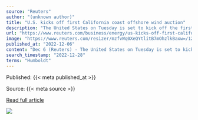 ```yaml
---
source: "Reuters"
author: "(unknown author)"
title: "U.S. kicks off first California coast offshore wind auction"
description: "The United States on Tuesday is set to kick off the first sale of offshore wind development rights for waters off the coast of California, expanding the nascent domestic industry to the Pacific Ocean."
url: "https://www.reuters.com/business/energy/us-kicks-off-first-california-coast-offshore-wind-auction-2022-12-06/"
image: "https://www.reuters.com/resizer/mzfvWq0XeQYtlitB7mOhzlkBaxw=/1200x628/smart/filters:quality(80)/cloudfront-us-east-2.images.arcpublishing.com/reuters/VBCFSQ4KDRN5BJWR6LD3M5KHU4.jpg"
published_at: "2022-12-06"
content: "Dec 6 (Reuters) - The United States on Tuesday is set to kick off the first sale of offshore wind development rights for waters off the coast of California, expanding the nascent domestic industry to… [+2138 chars]"
search_timestamp: "2022-12-28"
terms: "Humboldt"
---
```



Published: {{< meta published_at >}}


Source: {{< meta source >}}


[Read full article]({{< meta url >}})



![](`r rmarkdown::metadata$image[1]`)
